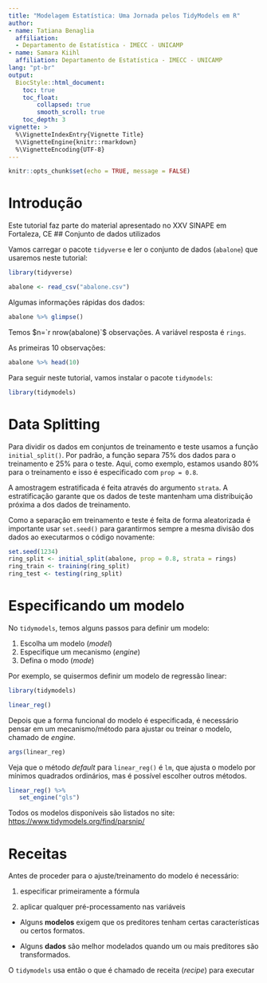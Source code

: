 ```yaml
---
title: "Modelagem Estatística: Uma Jornada pelos TidyModels em R"
author:
- name: Tatiana Benaglia
  affiliation: 
  - Departamento de Estatística - IMECC - UNICAMP
- name: Samara Kiihl
  affiliation: Departamento de Estatística - IMECC - UNICAMP
lang: "pt-br"  
output: 
  BiocStyle::html_document:
    toc: true
    toc_float:
        collapsed: true
        smooth_scroll: true
    toc_depth: 3
vignette: >
  %\VignetteIndexEntry{Vignette Title}
  %\VignetteEngine{knitr::rmarkdown}
  %\VignetteEncoding{UTF-8}  
---
```


```r
knitr::opts_chunk$set(echo = TRUE, message = FALSE)
```

# Introdução


Este tutorial faz parte do material apresentado no XXV SINAPE em Fortaleza, CE
## Conjunto de dados utilizados

Vamos carregar o pacote `tidyverse` e ler o conjunto de dados (`abalone`) que usaremos neste tutorial:

```r
library(tidyverse)

abalone <- read_csv("abalone.csv")
```

Algumas informações rápidas dos dados:
```r
abalone %>% glimpse()
```

Temos $n=`r nrow(abalone)`$ observações. A variável resposta é `rings`.

As primeiras 10 observações:

```r
abalone %>% head(10)
```

Para seguir neste tutorial, vamos instalar o pacote `tidymodels`:

```r
library(tidymodels)
```

# Data Splitting

Para dividir os dados em conjuntos de treinamento e teste usamos a função `initial_split()`. Por padrão, a função separa 75\% dos dados para o treinamento e 25\% para o teste. Aqui, como exemplo, estamos usando 80\% para o treinamento e isso é especificado com `prop = 0.8`.

A amostragem estratificada é feita através do argumento `strata`. A estratificação garante que os dados de teste mantenham uma distribuição próxima a dos dados de treinamento.

Como a separação em treinamento e teste é feita de forma aleatorizada é importante usar `set.seed()` para garantirmos sempre a mesma divisão dos dados ao executarmos o código novamente:

```r
set.seed(1234)
ring_split <- initial_split(abalone, prop = 0.8, strata = rings)
ring_train <- training(ring_split)
ring_test <- testing(ring_split)
```


# Especificando um modelo

No `tidymodels`, temos alguns passos para definir um modelo:

1) Escolha um modelo (*model*)
2) Especifique um mecanismo (*engine*)
3) Defina o modo (*mode*)


Por exemplo, se quisermos definir um modelo de regressão linear:

```r
library(tidymodels)

linear_reg()
```


Depois que a forma funcional do modelo é especificada, é necessário pensar em um mecanismo/método para ajustar ou treinar o modelo, chamado de *engine*.

```r
args(linear_reg)
```


Veja que o método *default* para `linear_reg()` é `lm`, que ajusta o modelo por mínimos quadrados ordinários, mas é possível escolher outros métodos.


```r
linear_reg() %>% 
   set_engine("gls") 
```

Todos os modelos disponíveis são listados no site: <https://www.tidymodels.org/find/parsnip/>

# Receitas


Antes de proceder para o ajuste/treinamento do modelo é necessário:

1) especificar primeiramente a fórmula

2) aplicar qualquer pré-processamento nas variáveis

- Alguns **modelos** exigem que os preditores tenham certas características ou certos formatos.

- Alguns **dados** são melhor modelados quando um ou mais preditores são transformados.

O `tidymodels` usa então o que é chamado de receita (*recipe*) para executar 

